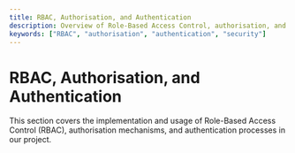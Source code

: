 ```yaml
---
title: RBAC, Authorisation, and Authentication
description: Overview of Role-Based Access Control, authorisation, and authentication in our project
keywords: ["RBAC", "authorisation", "authentication", "security"]
---
```


# RBAC, Authorisation, and Authentication

This section covers the implementation and usage of Role-Based Access Control (RBAC), authorisation mechanisms, and authentication processes in our project.
